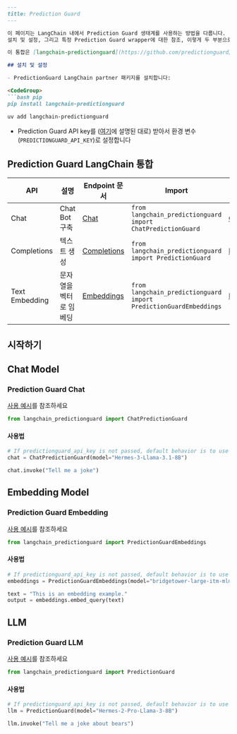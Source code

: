 ```markdown
---
title: Prediction Guard
---

이 페이지는 LangChain 내에서 Prediction Guard 생태계를 사용하는 방법을 다룹니다.
설치 및 설정, 그리고 특정 Prediction Guard wrapper에 대한 참조, 이렇게 두 부분으로 나뉩니다.

이 통합은 [langchain-predictionguard](https://github.com/predictionguard/langchain-predictionguard) 패키지에서 유지 관리됩니다.

## 설치 및 설정

- PredictionGuard LangChain partner 패키지를 설치합니다:

<CodeGroup>
```bash pip
pip install langchain-predictionguard
```

```bash uv
uv add langchain-predictionguard
```
</CodeGroup>

- Prediction Guard API key를 ([여기](https://docs.predictionguard.com/)에 설명된 대로) 받아서 환경 변수(`PREDICTIONGUARD_API_KEY`)로 설정합니다

## Prediction Guard LangChain 통합
|API|설명|Endpoint 문서| Import                                                  | 사용 예시                                                                 |
|---|---|---|---------------------------------------------------------|-------------------------------------------------------------------------------|
|Chat|Chat Bot 구축|[Chat](https://docs.predictionguard.com/api-reference/api-reference/chat-completions)| `from langchain_predictionguard import ChatPredictionGuard` | [ChatPredictionGuard.ipynb](/oss/integrations/chat/predictionguard)             |
|Completions|텍스트 생성|[Completions](https://docs.predictionguard.com/api-reference/api-reference/completions)| `from langchain_predictionguard import PredictionGuard` | [PredictionGuard.ipynb](/oss/integrations/llms/predictionguard)                     |
|Text Embedding|문자열을 벡터로 임베딩|[Embeddings](https://docs.predictionguard.com/api-reference/api-reference/embeddings)| `from langchain_predictionguard import PredictionGuardEmbeddings` | [PredictionGuardEmbeddings.ipynb](/oss/integrations/text_embedding/predictionguard) |

## 시작하기

## Chat Model

### Prediction Guard Chat

[사용 예시](/oss/integrations/chat/predictionguard)를 참조하세요

```python
from langchain_predictionguard import ChatPredictionGuard
```

#### 사용법

```python
# If predictionguard_api_key is not passed, default behavior is to use the `PREDICTIONGUARD_API_KEY` environment variable.
chat = ChatPredictionGuard(model="Hermes-3-Llama-3.1-8B")

chat.invoke("Tell me a joke")
```

## Embedding Model

### Prediction Guard Embedding

[사용 예시](/oss/integrations/text_embedding/predictionguard)를 참조하세요

```python
from langchain_predictionguard import PredictionGuardEmbeddings
```

#### 사용법
```python
# If predictionguard_api_key is not passed, default behavior is to use the `PREDICTIONGUARD_API_KEY` environment variable.
embeddings = PredictionGuardEmbeddings(model="bridgetower-large-itm-mlm-itc")

text = "This is an embedding example."
output = embeddings.embed_query(text)
```

## LLM

### Prediction Guard LLM

[사용 예시](/oss/integrations/llms/predictionguard)를 참조하세요

```python
from langchain_predictionguard import PredictionGuard
```

#### 사용법
```python
# If predictionguard_api_key is not passed, default behavior is to use the `PREDICTIONGUARD_API_KEY` environment variable.
llm = PredictionGuard(model="Hermes-2-Pro-Llama-3-8B")

llm.invoke("Tell me a joke about bears")
```
```